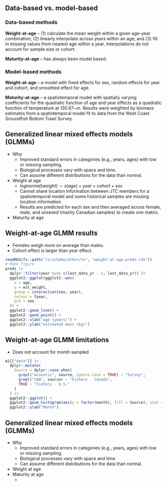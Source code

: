 ## Data-based vs. model-based

### Data-based methods
**Weight-at-age** -- (1) calculate the mean weight within a given age--year
combination; (2) linearly interpolate across years within an age; and (3)
fill in missing values from nearest age within a year. Interpolations do not
account for sample size or cohort.

**Maturity-at-age** -- has always been model based.

### Model-based methods
**Weight-at-age** -- a model with
fixed effects for sex,
random effects for year and cohort, and
smoothed effect for age.

**Maturity-at-age** -- a spatiotemporal model with spatially varying coefficients
for the quadratic function of age and year effects as a quadratic function of
temperature at 130.67~m. Results were weighted by biomass estimates from a
spatiotemporal model fit to data from the West Coast Groundfish Bottom Trawl
Survey.

## Generalized linear mixed effects models (GLMMs)
* Why
  * Improved standard errors in categories (e.g., years, ages) with low or
    missing sampling.
  * Biological processes vary with space and time.
  * Can assume different distributions for the data than normal.
* Weight at age
  * $lognormal(weight) \sim s(age) + year + cohort + sex$
  * Cannot share location information between JTC members for a spatiotemporal
    model and some historical samples are missing location information.
  * Results are predicted for each sex and then averaged across female, male,
    and unsexed (mainly Canadian samples) to create one matrix.
* Maturity at age

## Weight-at-age GLMM results
* Females weigh more on average than males.
* Cohort effect is larger than year effect.

```r
readRDS(fs::path("/srv/hake/other/tv", "weight-at-age-preds.rds"))
# Make figure
preds |>
  dplyr::filter(year %in% c(last_data_yr - 5, last_data_yr)) |>
  ggplot2::ggplot(ggplot2::aes(
    x = age,
    y = est_weight,
    group = interaction(sex, year),
    colour = fyear,
    pch = sex
  )) +
  ggplot2::geom_line() +
  ggplot2::geom_point() +
  ggplot2::xlab("age (years)") +
  ggplot2::ylab("estimated mass (kg)")
```

## Weight-at-age GLMM limitations
* Does not account for month sampled
```r
m1[["data"]] |> 
  dplyr::mutate(
    Source = dplyr::case_when(
      grepl("acoustic", source, ignore.case = TRUE) ~ "Survey",
      grepl("CAN", source) ~ "Fishery - Canada",
      TRUE ~ "Fishery - U.S."
    )
  ) |>
  ggplot2::ggplot() +
  ggplot2::geom_histogram(aes(y = factor(month), fill = Source), stat = "count") +
  ggplot2::ylab("Month")
```

## Generalized linear mixed effects models (GLMMs)
* Why
  * Improved standard errors in categories (e.g., years, ages) with low or
    missing sampling.
  * Biological processes vary with space and time.
  * Can assume different distributions for the data than normal.
* Weight at age
* Maturity at age
  * 